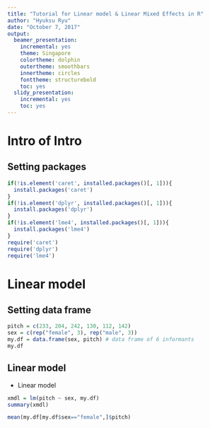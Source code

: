 ```yaml
---
title: "Tutorial for Linear model & Linear Mixed Effects in R"
author: "Hyuksu Ryu"
date: "October 7, 2017"
output:
  beamer_presentation:
    incremental: yes
    theme: Singapore
    colortheme: dolphin
    outertheme: smoothbars 
    innertheme: circles
    fonttheme: structurebold
    toc: yes
  slidy_presentation:
    incremental: yes
    toc: yes
---
```


# Intro of Intro
## Setting packages

```r
if(!is.element('caret', installed.packages()[, 1])){
  install.packages('caret')
}
if(!is.element('dplyr', installed.packages()[, 1])){
  install.packages('dplyr')
}
if(!is.element('lme4', installed.packages()[, 1])){
  install.packages('lme4')
}
require('caret')
require('dplyr')
require('lme4')
```


# Linear model {.allowframebreaks}
## Setting data frame

```r
pitch = c(233, 204, 242, 130, 112, 142)
sex = c(rep("female", 3), rep("male", 3))
my.df = data.frame(sex, pitch) # data frame of 6 informants
my.df
```

## Linear model
* Linear model
```r
xmdl = lm(pitch ~ sex, my.df)
summary(xmdl)
```

```r
mean(my.df[my.df$sex=="female",]$pitch)
```

